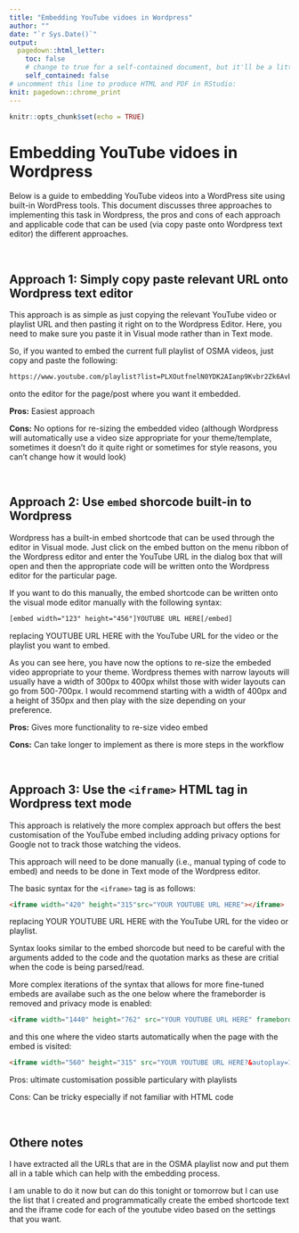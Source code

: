 ```yaml
---
title: "Embedding YouTube vidoes in Wordpress"
author: ""
date: "`r Sys.Date()`"
output:
  pagedown::html_letter:
    toc: false
    # change to true for a self-contained document, but it'll be a litte slower for Pandoc to render
    self_contained: false
# uncomment this line to produce HTML and PDF in RStudio:
knit: pagedown::chrome_print
---
```


```r
knitr::opts_chunk$set(echo = TRUE)
```

# Embedding YouTube vidoes in Wordpress

Below is a guide to embedding YouTube videos into a WordPress site using built-in WordPress tools. This document discusses three approaches to implementing this task in Wordpress, the pros and cons of each approach and applicable code that can be used (via copy paste onto Wordpress text editor) the different approaches.

<br>

## Approach 1: Simply copy paste relevant URL onto Wordpress text editor

This approach is as simple as just copying the relevant YouTube video or playlist URL and then pasting it right on to the Wordpress Editor. Here, you need to make sure you paste it in Visual mode rather than in Text mode.

So, if you wanted to embed the current full playlist of OSMA videos, just copy and paste the following:

```html
https://www.youtube.com/playlist?list=PLXOutfnelN0YDK2AIanp9Kvbr2Zk6AvbR
```
onto the editor for the page/post where you want it embedded.

**Pros:** Easiest approach

**Cons:** No options for re-sizing the embedded video (although Wordpress will automatically use a video size appropriate for your theme/template, sometimes it doesn't do it quite right or sometimes for style reasons, you can't change how it would look)

<br>

## Approach 2: Use `embed` shorcode built-in to Wordpress

Wordpress has a built-in embed shortcode that can be used through the editor in Visual mode. Just click on the embed button on the menu ribbon of the Wordpress editor and enter the YouTube URL in the dialog box that will open and then the appropriate code will be written onto the Wordpress editor for the particular page.

If you want to do this manually, the embed shortcode can be written onto the visual mode editor manually with the following syntax:

```html
[embed width="123" height="456"]YOUTUBE URL HERE[/embed]
```

replacing YOUTUBE URL HERE with the YouTube URL for the video or the playlist you want to embed.

As you can see here, you have now the options to re-size the embeded video appropriate to your theme. Wordpress themes with narrow layouts will usually have a width of 300px to 400px whilst those with wider layouts can go from 500-700px. I would recommend starting with a width of 400px and a height of 350px and then play with the size depending on your preference.

**Pros:** Gives more functionality to re-size video embed

**Cons:** Can take longer to implement as there is more steps in the workflow

<br>

## Approach 3: Use the `<iframe>` HTML tag in Wordpress text mode

This approach is relatively the more complex approach but offers the best customisation of the YouTube embed including adding privacy options for Google not to track those watching the videos.

This approach will need to be done manually (i.e., manual typing of code to embed) and needs to be done in Text mode of the Wordpress editor.

The basic syntax for the `<iframe>` tag is as follows:

```html
<iframe width="420" height="315"src="YOUR YOUTUBE URL HERE"></iframe>
```
replacing YOUR YOUTUBE URL HERE with the YouTube URL for the video or playlist.

Syntax looks similar to the embed shorcode but need to be careful with the arguments added to the code and the quotation marks as these are critial when the code is being parsed/read.

More complex iterations of the syntax that allows for more fine-tuned embeds are availabe such as the one below where the frameborder is removed and privacy mode is enabled:

```html
<iframe width="1440" height="762" src="YOUR YOUTUBE URL HERE" frameborder="0" allow="autoplay; encrypted-media" allowfullscreen></iframe>
```

and this one where the video starts automatically when the page with the embed is visited:

```html
<iframe width="560" height="315" src="YOUR YOUTUBE URL HERE?&autoplay=1" frameborder="0" allowfullscreen></iframe>
```

Pros: ultimate customisation possible particulary with playlists

Cons: Can be tricky especially if not familiar with HTML code

<br>

## Othere notes

I have extracted all the URLs that are in the OSMA playlist now and put them all in a table which can help with the embedding process.

I am unable to do it now but can do this tonight or tomorrow but I can use the list that I created and programmatically create the embed shortcode text and the iframe code for each of the youtube video based on the settings that you want.

